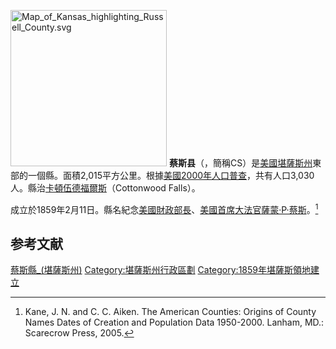 {{noteTA
|T=zh-hans:蔡斯县 (堪萨斯州);zh-hk:蔡斯縣 (堪薩斯州);zh-tw:蔡斯郡 (堪薩斯州);
|1=zh-hans:县;zh-hk:縣;zh-tw:郡;
}}

{{Otheruses|蔡斯縣|subject=美國堪薩斯州的一個縣|other=同名的縣}}
[[File:Map_of_Kansas_highlighting_Russell_County.svg|250px]]
'''蔡斯县'''（{{lang-en|Chase County}}，簡稱CS）是[[美國|美國]][[堪薩斯州|堪薩斯州]]東部的一個縣。面積2,015平方公里。根據[[美國2000年人口普查|美國2000年人口普查]]，共有人口3,030人。縣治[[卡頓伍德福爾斯_(堪薩斯州)|卡頓伍德福爾斯]]（Cottonwood Falls）。

成立於1859年2月11日。縣名紀念[[美國財政部長|美國財政部長]]、[[美國首席大法官|美國首席大法官]][[薩蒙·P·蔡斯|薩蒙·P·蔡斯]]。<ref>Kane, J. N. and C. C. Aiken. The American Counties: Origins of County Names Dates of Creation and Population Data 1950-2000. Lanham, MD.: Scarecrow Press, 2005.</ref>

==参考文献==
{{reflist}}

{{蔡斯縣 (堪薩斯州)}}
{{Kansas}}

{{DEFAULTSORT:Chase}}
[[Category:蔡斯縣_(堪薩斯州)|]]
[[Category:堪薩斯州行政區劃|Category:堪薩斯州行政區劃]]
[[Category:1859年堪薩斯領地建立|Category:1859年堪薩斯領地建立]]